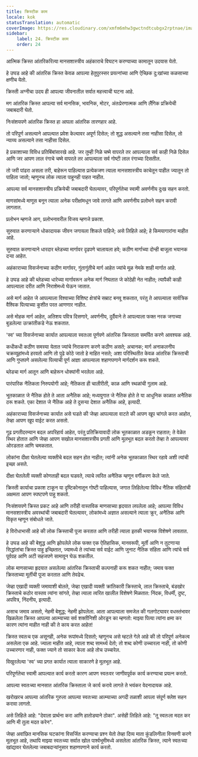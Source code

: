```yaml
---
title: क्रिस्टीक काम
locale: kok
statusTranslation: automatic
coverImage: https://res.cloudinary.com/xmfm6mhw3gwctndtcubgx2rptnae/image/upload/v1741354419/small_cover_la_gran_rebelion_28716e29d2.webp
sidebar:
    label: 24. क्रिस्टीक काम
    order: 24
---
```

आत्मिक क्रिस्त आंतरिकरित्या मानसशास्त्रीय अहंकाराचे विघटन करण्याच्या कामातून उदयास येतो.

हे उघड आहे की आंतरिक क्रिस्त केवळ आपल्या हेतुपुरस्सर प्रयत्नांच्या आणि ऐच्छिक दु:खांच्या कळसाच्या क्षणीच येतो.

क्रिस्ती अग्नीचा उदय ही आपल्या जीवनातील सर्वात महत्त्वाची घटना आहे.

मग आंतरिक क्रिस्त आपल्या सर्व मानसिक, भावनिक, मोटर, अंतःप्रेरणात्मक आणि लैंगिक प्रक्रियेची जबाबदारी घेतो.

निःसंशयपणे आंतरिक क्रिस्त हा आपला आंतरिक तारणहार आहे.

तो परिपूर्ण असल्याने आपल्यात प्रवेश केल्यावर अपूर्ण दिसेल; तो शुद्ध असल्याने तसा नाहीसा दिसेल, तो न्याय्य असल्याने तसा नाहीसा दिसेल.

हे प्रकाशाच्या विविध प्रतिबिंबांसारखे आहे. जर तुम्ही निळे चष्मे वापरले तर आपल्याला सर्व काही निळे दिसेल आणि जर आपण लाल रंगाचे चष्मे वापरले तर आपल्याला सर्व गोष्टी लाल रंगाच्या दिसतील.

तो जरी पांढरा असला तरी, बाहेरून पाहिल्यास प्रत्येकजण त्याला मानसशास्त्रीय काचेतून पाहील ज्यातून तो पाहिला जातो; म्हणूनच लोक त्याला पाहूनही पाहत नाहीत.

आपल्या सर्व मानसशास्त्रीय प्रक्रियेची जबाबदारी घेतल्यावर, परिपूर्णतेचा स्वामी अवर्णनीय दुःख सहन करतो.

माणसांमध्ये माणूस बनून त्याला अनेक परीक्षांमधून जावे लागते आणि अवर्णनीय प्रलोभने सहन करावी लागतात.

प्रलोभन म्हणजे आग, प्रलोभनावरील विजय म्हणजे प्रकाश.

सुरुवात करणाऱ्याने धोकादायक जीवन जगायला शिकले पाहिजे; असे लिहिले आहे; हे किमयागारांना माहीत आहे.

सुरुवात करणाऱ्याने धारदार ब्लेडच्या मार्गावर दृढपणे चालायला हवे; कठीण मार्गाच्या दोन्ही बाजूला भयानक दऱ्या आहेत.

अहंकाराच्या विसर्जनाच्या कठीण मार्गावर, गुंतागुंतीचे मार्ग आहेत ज्यांचे मूळ नेमके शाही मार्गात आहे.

हे उघड आहे की ब्लेडच्या धारेच्या मार्गावरून अनेक मार्ग निघतात जे कोठेही नेत नाहीत; त्यापैकी काही आपल्याला दरीत आणि निराशेमध्ये घेऊन जातात.

असे मार्ग आहेत जे आपल्याला विश्वाच्या विशिष्ट क्षेत्रांचे सम्राट बनवू शकतात, परंतु ते आपल्याला सार्वत्रिक वैश्विक पित्याच्या कुशीत परत आणणार नाहीत.

असे मोहक मार्ग आहेत, अतिशय पवित्र दिसणारे, अवर्णनीय, दुर्दैवाने ते आपल्याला फक्त नरक जगाच्या बुडलेल्या उत्क्रांतीकडे नेऊ शकतात.

'स्व' च्या विसर्जनाच्या कार्यात आपल्याला स्वतःला पूर्णपणे आंतरिक क्रिस्ताला समर्पित करणे आवश्यक आहे.

कधीकधी कठीण समस्या येतात ज्यांचे निराकरण करणे कठीण असते; अचानक; मार्ग अनाकलनीय चक्रव्यूहांमध्ये हरवतो आणि तो पुढे कोठे जातो हे माहित नसते; अशा परिस्थितीत केवळ आंतरिक क्रिस्ताची आणि गुप्तपणे असलेल्या पित्याची पूर्ण आज्ञा आपल्याला शहाणपणाने मार्गदर्शन करू शकते.

ब्लेडचा मार्ग आतून आणि बाहेरून धोक्यांनी भरलेला आहे.

पारंपारिक नैतिकता निरुपयोगी आहे; नैतिकता ही चालीरीती, काळ आणि स्थळांची गुलाम आहे.

भूतकाळात जे नैतिक होते ते आता अनैतिक आहे; मध्ययुगात जे नैतिक होते ते या आधुनिक काळात अनैतिक ठरू शकते. एका देशात जे नैतिक आहे ते दुसऱ्या देशात अनैतिक आहे, इत्यादी.

अहंकाराच्या विसर्जनाच्या कार्यात असे घडते की जेव्हा आपल्याला वाटते की आपण खूप चांगले करत आहोत, तेव्हा आपण खूप वाईट करत असतो.

गूढ प्रगतीदरम्यान बदल अपरिहार्य आहेत, परंतु प्रतिक्रियावादी लोक भूतकाळात अडकून राहतात; ते वेळेत स्थिर होतात आणि जेव्हा आपण सखोल मानसशास्त्रीय प्रगती आणि मूलभूत बदल करतो तेव्हा ते आपल्यावर ओरडतात आणि चमकतात.

लोकांना दीक्षा घेतलेल्या व्यक्तीचे बदल सहन होत नाहीत; त्यांनी अनेक भूतकाळात स्थिर रहावे अशी त्यांची इच्छा असते.

दीक्षा घेतलेली व्यक्ती कोणताही बदल घडवते, त्याचे त्वरित अनैतिक म्हणून वर्गीकरण केले जाते.

क्रिस्ती कार्याचा प्रकाश टाकून या दृष्टिकोनातून गोष्टी पाहिल्यास, जगात लिहिलेल्या विविध नैतिक संहितांची अक्षमता आपण स्पष्टपणे पाहू शकतो.

निःसंशयपणे क्रिस्त प्रकट आहे आणि तरीही वास्तविक माणसाच्या हृदयात लपलेला आहे; आपल्या विविध मानसशास्त्रीय अवस्थांची जबाबदारी घेतल्यावर, लोकांमध्ये अज्ञात असल्याने त्याला क्रूर, अनैतिक आणि विकृत म्हणून संबोधले जाते.

हे विरोधाभासी आहे की लोक क्रिस्ताची पूजा करतात आणि तरीही त्याला इतकी भयानक विशेषणे लावतात.

हे उघड आहे की बेशुद्ध आणि झोपलेले लोक फक्त एक ऐतिहासिक, मानवरूपी, मूर्ती आणि न तुटणाऱ्या सिद्धांतांचा क्रिस्त पाहू इच्छितात, ज्यामध्ये ते त्यांच्या सर्व वाईट आणि जुनाट नैतिक संहिता आणि त्यांचे सर्व पूर्वग्रह आणि अटी सहजपणे सामावून घेऊ शकतील.

लोक माणसाच्या हृदयात असलेल्या आंतरिक क्रिस्ताची कल्पनाही करू शकत नाहीत; जमाव फक्त क्रिस्ताच्या मूर्तीची पूजा करतात आणि तेवढेच.

जेव्हा एखादी व्यक्ती जमावाशी बोलते, जेव्हा एखादी व्यक्ती क्रांतिकारी क्रिस्ताचे, लाल क्रिस्ताचे, बंडखोर क्रिस्ताचे कठोर वास्तव त्यांना सांगते, तेव्हा त्याला त्वरित खालील विशेषणे मिळतात: निंदक, विधर्मी, दुष्ट, अपवित्र, निंदनीय, इत्यादी.

असाच जमाव असतो, नेहमी बेशुद्ध; नेहमी झोपलेला. आता आपल्याला समजेल की गलगोट्यावर वधस्तंभावर खिळलेला क्रिस्त आपल्या आत्म्याच्या सर्व शक्तीनिशी ओरडून का म्हणतो: माझ्या पित्या त्यांना क्षमा कर कारण त्यांना माहीत नाही की ते काय करत आहेत!

क्रिस्त स्वतःच एक असूनही, अनेक रूपांमध्ये दिसतो; म्हणूनच असे म्हटले गेले आहे की तो परिपूर्ण अनेकत्व असलेला एक आहे. ज्याला माहीत आहे, त्याला शब्द सामर्थ्य देतो; तो शब्द कोणी उच्चारला नाही, तो कोणी उच्चारणार नाही, फक्त ज्याने तो साकार केला आहे तोच उच्चारेल.

विखुरलेल्या 'स्व' च्या प्रगत कार्यात त्याला साकारणे हे मूलभूत आहे.

परिपूर्णतेचा स्वामी आपल्यात कार्य करतो कारण आपण स्वतःवर जाणीवपूर्वक कार्य करण्याचा प्रयत्न करतो.

आपल्या स्वतःच्या मानसात आंतरिक क्रिस्ताला जे कार्य करावे लागते ते भयंकर वेदनादायक आहे.

खरोखरच आपल्या आंतरिक गुरुला आपल्या स्वतःच्या आत्म्याच्या अगदी तळाशी आपला संपूर्ण क्लेश सहन करावा लागतो.

असे लिहिले आहे: "देवाला प्रार्थना करा आणि हातोड्याने ठोका". असेही लिहिले आहे: "तू स्वतःला मदत कर आणि मी तुला मदत करेन".

जेव्हा अवांछित मानसिक घटकांना विसर्जित करण्याचा प्रश्न येतो तेव्हा दिव्य माता कुंडलिनीला विनवणी करणे मूलभूत आहे, तथापि माझ्या स्वतःच्या सर्वात खोल पार्श्वभूमीमध्ये असलेला आंतरिक क्रिस्त, त्याने स्वतःच्या खांद्यावर घेतलेल्या जबाबदाऱ्यांनुसार शहाणपणाने कार्य करतो.

